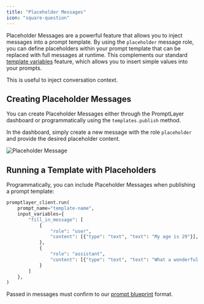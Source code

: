 ```yaml
---
title: "Placeholder Messages"
icon: "square-question"
---
```


Placeholder Messages are a powerful feature that allows you to inject messages into a prompt template. By using the `placeholder` message role, you can define placeholders within your prompt template that can be replaced with full messages at runtime. This complements our standard [template variables](/features/prompt-registry/template-variables) feature, which allows you to insert simple values into your prompts.

This is useful to inject conversation context.

## Creating Placeholder Messages

You can create Placeholder Messages either through the PromptLayer dashboard or programmatically using the `templates.publish` method.

In the dashboard, simply create a new message with the role `placeholder` and provide the desired placeholder content.

![Placeholder Message](/images/placeholder.png)


## Running a Template with Placeholders

Programmatically, you can include Placeholder Messages when publishing a prompt template:

```python
promptlayer_client.run(
    prompt_name="template-name",
    input_variables={
        "fill_in_message": [
            {
                "role": "user",
                "content": [{"type": "text", "text": "My age is 29"}],
            },
            {
                "role": "assistant",
                "content": [{"type": "text", "text": "What a wonderful age!"}],
            }
        ]
    },
)
```

Passed in messages must confirm to our [prompt blueprint](/quickstart-part-two#prompt-blueprint) format.